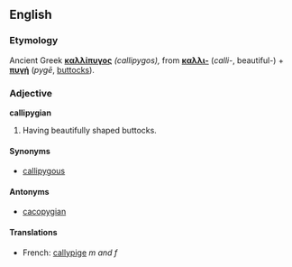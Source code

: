 ==English==
===Etymology=== 
Ancient Greek '''[[καλλίπυγος]]''' ''(callipygos),'' from '''[[καλλι-]]''' (''calli-'', beautiful-) + '''[[πυγή]]''' (''pyg&#275;'', [[buttocks]]).

===Adjective===
'''callipygian'''

#Having beautifully shaped buttocks.

====Synonyms====
*[[callipygous]]

====Antonyms==== 
*[[cacopygian]]

====Translations====
*French: [[callypige]] ''m and f''